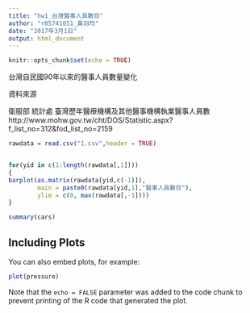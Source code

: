 ```yaml
---
title: "hw1_台灣醫事人員數目"
author: "r05741051_黃羽均"
date: "2017年3月1日"
output: html_document
---
```


```r
knitr::opts_chunk$set(echo = TRUE)
```

台灣自民國90年以來的醫事人員數量變化


資料來源

衛服部 統計處 臺灣歷年醫療機構及其他醫事機構執業醫事人員數
http://www.mohw.gov.tw/cht/DOS/Statistic.aspx?f_list_no=312&fod_list_no=2159


```r
rawdata = read.csv("1.csv",header = TRUE)


for(yid in c(1:length(rawdata[,1])))
{
barplot(as.matrix(rawdata[yid,c(-1)]),
        main = paste0(rawdata[yid,1],"醫事人員數目"),
        ylim = c(0, max(rawdata[,-1])))
}

```




```r
summary(cars)
```

## Including Plots

You can also embed plots, for example:

```r
plot(pressure)
```

Note that the `echo = FALSE` parameter was added to the code chunk to prevent printing of the R code that generated the plot.
